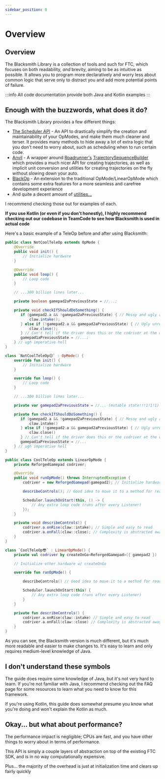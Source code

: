 ```yaml
---
sidebar_position: 0
---
```



# Overview

## Overview

The Blacksmith Library is a collection of tools and such for FTC, which focuses on both readability, *and* brevity,
aiming to be as intuitive as possible. It allows you to program more declaratively and worry less about common logic
that serve only to distract you and add more potential points of failure.

:::info
All code documentation provide both Java and Kotlin examples
:::

## Enough with the buzzwords, what does it do?

The Blacksmith Library provides a few different things:
 - [The Scheduler API](/scheduler-api/overview) - An API to drastically simplify the creation and maintainability of your OpModes, and make them much cleaner and terser. It provides many methods to hide away a lot of extra logic that you don't need to worry about, such as scheduling when to run certain code.
 - [Anvil](/anvil/overview) - A wrapper around [Roadrunner's](https://learnroadrunner.com/) [TrajectorySequenceBuilder](https://learnroadrunner.com/trajectory-sequence.html) which provides a much nicer API for creating trajectories, as well as implicit unit conversion and utilities for creating trajectories on the fly without slowing down your auto.
 - [BlackOp](/black-op/overview) - An extension to the traditional OpMode/LinearOpMode which contains some extra features for a more seamless and carefree development experience
 - And quite a decent amount of [utilities...](/util/overview)

I recommend checking those out for examples of each.

**If you use Kotlin (or even if you don't honestly), I highly recommend checking out our codebase in TeamCode to see how
Blacksmith is used in actual code**

Here's a basic example of a TeleOp before and after using Blacksmith:

<Tabs groupId="programming-language">
  <TabItem value="java" label="Java">

  ```java
  public class NotCoolTeleOp extends OpMode {
      @Override
      public void init() {
          // Initialize hardware
      }

      @Override
      public void loop() {
          // Loop code
      }

      // ...300 billion lines later...

      private boolean gamepad2aPreviousState = //...;

      private void checkIfShouldDoSomething() {
         if (gamepad2.a && !gamepad2aPreviousState) { // Messy and ugly and ew 🤮
             claw.intake();
         } else if (!gamepad2.a && gamepad2aPreviousState) { // Ugly unreadable signal edge detectors
             claw.close();
         } // Can't tell if the driver does this or the codriver at the quick glance
         gamepad1aPreviousState = //...;
      } // ugh imperative hell
  }
  ```

  </TabItem>
  <TabItem value="kt" label="Kotlin">

  ```kotlin
  class `NotCoolTeleOp😔` : OpMode() {
      override fun init() {
          // Initialize hardware
      }

      override fun loop() {
          // Loop code
      }

      // ...300 billion lines later...

      private var gamepad2aPreviousState = //... (mutable state!!!1!1!1)

      private fun checkIfShouldDoSomething() {
         if (gamepad2.a && !gamepad2aPreviousState) { // Messy and ugly and ew 🤮
             claw.intake()
         } else if (!gamepad2.a && gamepad2aPreviousState) { // Ugly unreadable signal edge detectors
             claw.close()
         } // Can't tell if the driver does this or the codriver at the quick glance
         gamepad1aPreviousState = //...
      } // ugh imperative hell
  }
  ```

  </TabItem>
</Tabs>

<Tabs groupId="programming-language">
  <TabItem value="java" label="Java">

  ```java
  public class CoolTeleOp extends LinearOpMode {
      private ReforgedGamepad codriver;

      @Override
      public void runOpMode() throws InterruptedException {
          codriver = new ReforgedGamepad(gamepad2); // Initialize hardware

          describeControls(); // Good idea to move it to a method for readability

          Scheduler.launchOnStart(this, () -> {
              // Any extra loop code (runs after every Listener)
          });
      }

      private void describeControls() {
          codriver.a.onRise(claw::intake); // Simple and easy to read
          codriver.a.onFall(claw::close); // Complexity is abstracted away
      }
  }
  ```

  </TabItem>
  <TabItem value="kt" label="Kotlin">

  ```kotlin
  class `CoolTeleOp😎` : LinearOpMode() {
      private val codriver by createOnGo<ReforgedGamepad>({ gamepad2 })

      // Initialize other hardware w/ createOnGo

      override fun runOpMode() {

          describeControls() // Good idea to move it to a method for readability

          Scheduler.launchOnStart(this) {
              // Any extra loop code (runs after every Listener)
          }
      }

      private fun describeControls() {
          codriver.a.onRise(claw::intake) // Simple and easy to read
          codriver.a.onFall(claw::close) // Complexity is abstracted away
      }
  }
  ```

  </TabItem>
</Tabs>

As you can see, the Blacksmith version is much different, but it's much more readable and easier to make changes to.
It's easy to learn and only requires medium-level knowledge of Java.

## I don't understand these symbols

The guide does require some knowledge of Java, but it's not very hard to learn. If you're not familiar with Java, I recommend
checking out the FAQ page for some resources to learn what you need to know for this framework.

If you're using Kotlin, this guide does somewhat presume you know what you're doing and won't explain the Kotlin as much.

## Okay... but what about performance?

The performance impact is negligible; CPUs are fast, and you have other things to worry about in terms of performance.

This API is simply a couple layers of abstraction on top of the existing FTC SDK, and is in no way computationally
expensive.

Plus... the majority of the overhead is just at initialization time and clears up fairly quickly
